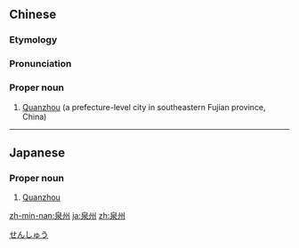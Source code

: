 ==Chinese==
{{zh-forms}}

===Etymology===
{{rfe|lang=zh}}

===Pronunciation===
{{zh-pron
|m=Quánzhōu
|c=cyun4 zau1
|h=pfs=Chhièn-chû
|mn=Choân-chiu
|cat=pn
}}

===Proper noun===
{{zh-proper noun}}

# [[Quanzhou]] (a prefecture-level city in southeastern Fujian province, China)

{{zh-cat|Cities in China}}

----

==Japanese==
{{ja-kanjitab|せん|しゅう|yomi=o}}

===Proper noun===
{{ja-pos|proper|せんしゅう}}

# [[Quanzhou]]

[[Category:ja:Cities|せんしゅう]]

[[zh-min-nan:泉州]]
[[ja:泉州]]
[[zh:泉州]]